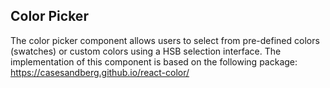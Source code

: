 
<Meta title='FormFields/FormFieldColorPicker/Readme' />

## Color Picker
The color picker component allows users to select from pre-defined colors (swatches) or custom colors using a HSB selection interface.
The implementation of this component is based on the following package: https://casesandberg.github.io/react-color/


<Preview withSource='none'>
  <stories.Playground />
</Preview>
